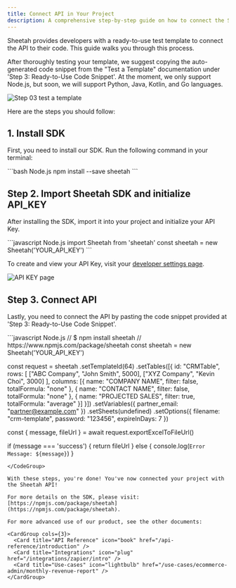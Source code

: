 ```yaml
---
title: Connect API in Your Project
description: A comprehensive step-by-step guide on how to connect the Sheetah API to your project.
---
```


Sheetah provides developers with a ready-to-use test template to connect the API to their code. This guide walks you through this process.

After thoroughly testing your template, we suggest copying the auto-generated code snippet from the "Test a Template" documentation under 'Step 3: Ready-to-Use Code Snippet'. At the moment, we only support Node.js, but soon, we will support Python, Java, Kotlin, and Go languages.

![Step 03 test a template](screenshot.jpg)

Here are the steps you should follow:

## 1. Install SDK

First, you need to install our SDK. Run the following command in your terminal:

<CodeGroup>
```bash Node.js
npm install --save sheetah
```
</CodeGroup>

## Step 2. Import Sheetah SDK and initialize API_KEY

After installing the SDK, import it into your project and initialize your API Key.

<CodeGroup>
```javascript Node.js
import Sheetah from 'sheetah'
const sheetah = new Sheetah('YOUR_API_KEY')
```
</CodeGroup>

To create and view your API Key, visit your [developer settings page](https://app.sheetah.io/developer-settings/api-keys).

![API KEY page](apikey_screenshot.jpg)

## Step 3. Connect API

Lastly, you need to connect the API by pasting the code snippet provided at 'Step 3: Ready-to-Use Code Snippet'.

<CodeGroup>
```javascript Node.js
// $ npm install sheetah
// https://www.npmjs.com/package/sheetah
const sheetah = new Sheetah('YOUR_API_KEY')

const request = sheetah
.setTemplateId(64)
.setTables([{
id: "CRMTable",
rows: [
["ABC Company", "John Smith", 5000],
["XYZ Company", "Kevin Choi", 3000]
],
columns: [{
name: "COMPANY NAME",
filter: false,
totalFormula: "none"
}, {
name: "CONTACT NAME",
filter: false,
totalFormula: "none"
}, {
name: "PROJECTED SALES",
filter: true,
totalFormula: "average"
}]
}])
.setVariables({
partner_email: "partner@example.com"
})
.setSheets(undefined)
.setOptions({
filename: "crm-template",
password: "123456",
expireInDays: 7
})

const {
message,
fileUrl
} = await request.exportExcelToFileUrl()

if (message === 'success') {
return fileUrl
} else {
console.log(`Error Message: ${message}`)
}

```
</CodeGroup>

With these steps, you're done! You've now connected your project with the Sheetah API!

For more details on the SDK, please visit: [https://npmjs.com/package/sheetah](https://npmjs.com/package/sheetah).

For more advanced use of our product, see the other documents:

<CardGroup cols={3}>
  <Card title="API Reference" icon="book" href="/api-reference/introduction" />
  <Card title="Integrations" icon="plug" href="/integrations/zapier/intro" />
  <Card title="Use-cases" icon="lightbulb" href="/use-cases/ecommerce-admin/monthly-revenue-report" />
</CardGroup>
```
